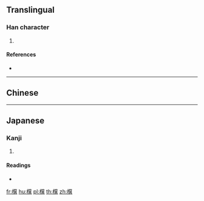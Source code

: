 ==Translingual==

===Han character===
{{Han char|rn=75|rad=木|as=14|sn=18|four=|canj=DHTC}}

# {{defn|Han|sort=木14}}

====References====
* {{Han ref|kx=0558.280|dkj=15726|hdz=21309.040|uh=6AB1|ud=27313}}

----

==Chinese==
{{zh-see|棋|v}}

----

==Japanese==

===Kanji===
{{ja-kanji|grade=|rs=木14}}

# {{defn|lang=ja|sort=木14}}

====Readings====
* {{ja-readings|on=[[き]] (ki)|kun=[[ご]] (go), [[ごいし]] (goishi)}}

[[fr:檱]]
[[hu:檱]]
[[pl:檱]]
[[th:檱]]
[[zh:檱]]